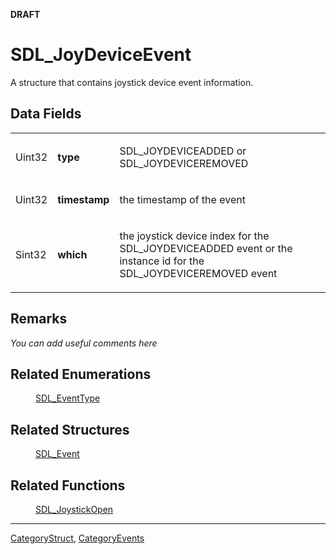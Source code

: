 <span color="red">'''DRAFT'''</span>

<!-- #*^*^*^*^*See http://wiki.libsdl.org/moin.cgi/SGStructures for details on editing this page*^*^*^*^* -->


= SDL_JoyDeviceEvent =
A structure that contains joystick device event information. 




== Data Fields ==
{|
|Uint32
|'''type'''
|SDL_JOYDEVICEADDED or SDL_JOYDEVICEREMOVED
|-
|Uint32
|'''timestamp'''
|the timestamp of the event
|-
|Sint32
|'''which'''
|the joystick device index for the SDL_JOYDEVICEADDED event or the instance id for the SDL_JOYDEVICEREMOVED event
|}



== Remarks ==
''You can add useful comments here''

<!-- #Leave this section as-is unless you have a remark to put in.  In that case, replace ''You can add useful comments here'' with your remark(s) following the Style Guide instructions.  Leave the rest of the markup alone and delete this comment. -->


== Related Enumerations ==
:[[SDL_EventType]]

== Related Structures ==
:[[SDL_Event]]

== Related Functions ==
:[[SDL_JoystickOpen]]

----
[[CategoryStruct]], [[CategoryEvents]]
<!-- #See the Style Guide for instructions on editing the footer. -->
